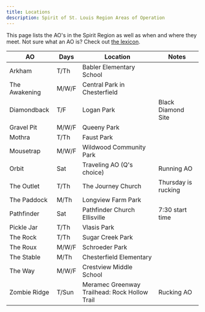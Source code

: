 ```yaml
---
title: Locations
description: Spirit of St. Louis Region Areas of Operation
---
```


This page lists the AO's in the Spirit Region as well as when and where they meet. Not sure what an AO is? Check out [the lexicon](/reference/lexicon).

<ResponsiveTable>

| AO | Days | Location | Notes |
|----|------|----------|-------|
| Arkham | T/Th | Babler Elementary School | |
| The Awakening | M/W/F | Central Park in Chesterfield | |
| Diamondback | T/F | Logan Park | Black Diamond Site |
| Gravel Pit | M/W/F | Queeny Park | |
| Mothra | T/Th | Faust Park | |
| Mousetrap | M/W/F | Wildwood Community Park | |
| Orbit | Sat | Traveling AO (Q's choice) | Running AO |
| The Outlet | T/Th | The Journey Church | Thursday is rucking |
| The Paddock | M/Th | Longview Farm Park | |
| Pathfinder | Sat | Pathfinder Church Ellisville | 7:30 start time |
| Pickle Jar | T/Th | Vlasis Park | |
| The Rock | T/Th | Sugar Creek Park | |
| The Roux | M/W/F | Schroeder Park | |
| The Stable | M/Th | Chesterfield Elementary | |
| The Way | M/W/F | Crestview Middle School | |
| Zombie Ridge | T/Sun | Meramec Greenway Trailhead: Rock Hollow Trail | Rucking AO |

</ResponsiveTable>
